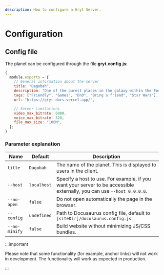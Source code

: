 ```yaml
---
description: How to configure a Gryt Server.
---
```


# Configuration

## Config file

The planet can be configured through the file **gryt.config.js**:

```js title="gryt.config.js"
{
  module.exports = {
    // General information about the server
    title: "Dagobah",
    description: "One of the purest places in the galaxy within the Force"
    tags: ["Friendly", "Games", "DnD", "Bring a friend", "Star Wars"],
    url: "https://gryt-docs.vercel.app/",

    // Server limitations
    video_max_bitrate: 6000,
    voice_max_bitrate: 320,
    file_max_size: "100M",
  };
}
```

### Parameter explanation

| Name          | Default     | Description                                                                                                            |
| ------------- | ----------- | ---------------------------------------------------------------------------------------------------------------------- |
| `title`       | `Dagobah`   | The name of the planet. This is displayed to users in the client.                                                      |
| `--host`      | `localhost` | Specify a host to use. For example, if you want your server to be accessible externally, you can use `--host 0.0.0.0`. |
| `--no-open`   | `false`     | Do not open automatically the page in the browser.                                                                     |
| `--config`    | `undefined` | Path to Docusaurus config file, default to `[siteDir]/docusaurus.config.js`                                            |
| `--no-minify` | `false`     | Build website without minimizing JS/CSS bundles.                                                                       |

:::important

Please note that some functionality (for example, anchor links) will not work in development. The functionality will work as expected in production.

:::
